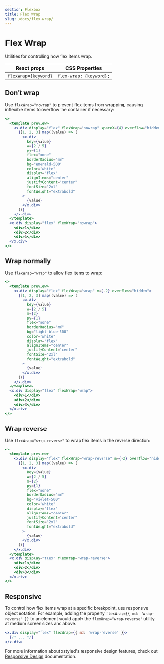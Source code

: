 ```yaml
---
section: Flexbox
title: Flex Wrap
slug: /docs/flex-wrap/
---
```


# Flex Wrap

Utilities for controlling how flex items wrap.

<carbon-ad />

| React props          | CSS Properties          |
| -------------------- | ----------------------- |
| `flexWrap={keyword}` | `flex-wrap: {keyword};` |

## Don't wrap

Use `flexWrap="nowrap"` to prevent flex items from wrapping, causing inflexible items to overflow the container if necessary:

```jsx preview color=emerald
<>
  <template preview>
    <x.div display="flex" flexWrap="nowrap" spaceX={4} overflow="hidden">
      {[1, 2, 3].map((value) => (
        <x.div
          key={value}
          w={2 / 5}
          py={1}
          flex="none"
          borderRadius="md"
          bg="emerald-500"
          color="white"
          display="flex"
          alignItems="center"
          justifyContent="center"
          fontSize="2xl"
          fontWeight="extrabold"
        >
          {value}
        </x.div>
      ))}
    </x.div>
  </template>
  <x.div display="flex" flexWrap="nowrap">
    <div>1</div>
    <div>2</div>
    <div>3</div>
  </x.div>
</>
```

## Wrap normally

Use `flexWrap="wrap"` to allow flex items to wrap:

```jsx preview color=light-blue
<>
  <template preview>
    <x.div display="flex" flexWrap="wrap" m={-2} overflow="hidden">
      {[1, 2, 3].map((value) => (
        <x.div
          key={value}
          w={2 / 5}
          m={2}
          py={1}
          flex="none"
          borderRadius="md"
          bg="light-blue-500"
          color="white"
          display="flex"
          alignItems="center"
          justifyContent="center"
          fontSize="2xl"
          fontWeight="extrabold"
        >
          {value}
        </x.div>
      ))}
    </x.div>
  </template>
  <x.div display="flex" flexWrap="wrap">
    <div>1</div>
    <div>2</div>
    <div>3</div>
  </x.div>
</>
```

## Wrap reverse

Use `flexWrap="wrap-reverse"` to wrap flex items in the reverse direction:

```jsx preview color=violet
<>
  <template preview>
    <x.div display="flex" flexWrap="wrap-reverse" m={-2} overflow="hidden">
      {[1, 2, 3].map((value) => (
        <x.div
          key={value}
          w={2 / 5}
          m={2}
          py={1}
          flex="none"
          borderRadius="md"
          bg="violet-500"
          color="white"
          display="flex"
          alignItems="center"
          justifyContent="center"
          fontSize="2xl"
          fontWeight="extrabold"
        >
          {value}
        </x.div>
      ))}
    </x.div>
  </template>
  <x.div display="flex" flexWrap="wrap-reverse">
    <div>1</div>
    <div>2</div>
    <div>3</div>
  </x.div>
</>
```

## Responsive

To control how flex items wrap at a specific breakpoint, use responsive object notation. For example, adding the property `flexWrap={{ md: 'wrap-reverse' }}` to an element would apply the `flexWrap="wrap-reverse"` utility at medium screen sizes and above.

```jsx
<x.div display="flex" flexWrap={{ md: 'wrap-reverse' }}>
  {/* ... */}
</x.div>
```

For more information about xstyled's responsive design features, check out [Responsive Design](/docs/responsive-design/) documentation.
